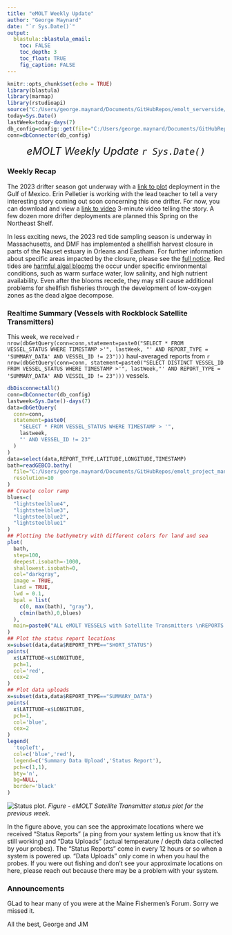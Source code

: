 ```yaml
---
title: "eMOLT Weekly Update"
author: "George Maynard"
date: "`r Sys.Date()`"  
output: 
  blastula::blastula_email:
    toc: FALSE
    toc_depth: 3
    toc_float: TRUE
    fig_caption: FALSE
---
```


```r
knitr::opts_chunk$set(echo = TRUE)
library(blastula)
library(marmap)
library(rstudioapi)
source("C:/Users/george.maynard/Documents/GitHubRepos/emolt_serverside/API/API_header.R")
today=Sys.Date()
lastWeek=today-days(7)
db_config=config::get(file="C:/Users/george.maynard/Documents/GitHubRepos/emolt_serverside/API/config.yml")$dev_intranet
conn=dbConnector(db_config)
```

<center> 

<font size="5"> *eMOLT Weekly Update `r Sys.Date()` * </font>

</center>

### Weekly Recap 

The 2023 drifter season got underway with a [link to plot]('https://studentdrifters.org/tracks/drift_fpds_2023_1.html') deployment in the Gulf of Mexico.  Erin Pelletier is working with the lead teacher to tell a very interesting story coming out soon concerning this one drifter. For now, you can download and view a [link to video]('https://studentdrifters.org/tracks/drift_fpds_2023_1.mp4v') 3-minute video telling the story. A few dozen more drifter deployments are planned this Spring on the Northeast Shelf.

In less exciting news, the 2023 red tide sampling season is underway in Massachusetts, and DMF has implemented a shellfish harvest closure in parts of the Nauset estuary in Orleans and Eastham. For further information about specific areas impacted by the closure, please see the [full notice](https://www.mass.gov/doc/3823-psp-red-tide-closure-notice-for-the-harvest-of-all-shellfish-in-nauset-system/download). Red tides are [harmful algal blooms](https://oceanservice.noaa.gov/facts/redtide.html) the occur under specific environmental conditions, such as warm surface water, low salinity, and high nutrient availability. Even after the blooms recede, they may still cause additional problems for shellfish fisheries through the development of low-oxygen zones as the dead algae decompose.  

### Realtime Summary (Vessels with Rockblock Satellite Transmitters)

This week, we received `r nrow(dbGetQuery(conn=conn,statement=paste0("SELECT * FROM VESSEL_STATUS WHERE TIMESTAMP >'", lastWeek, "' AND REPORT_TYPE = 'SUMMARY_DATA' AND VESSEL_ID != 23")))` haul-averaged reports from `r nrow(dbGetQuery(conn=conn, statement=paste0("SELECT DISTINCT VESSEL_ID FROM VESSEL_STATUS WHERE TIMESTAMP >'", lastWeek,"' AND REPORT_TYPE = 'SUMMARY_DATA' AND VESSEL_ID != 23")))` vessels. 

```r
dbDisconnectAll()
conn=dbConnector(db_config)
lastweek=Sys.Date()-days(7)
data=dbGetQuery(
  conn=conn,
  statement=paste0(
    "SELECT * FROM VESSEL_STATUS WHERE TIMESTAMP > '",
    lastweek,
    "' AND VESSEL_ID != 23"
  )
)
data=select(data,REPORT_TYPE,LATITUDE,LONGITUDE,TIMESTAMP)
bath=readGEBCO.bathy(
  file="C:/Users/george.maynard/Documents/GitHubRepos/emolt_project_management/UtilityScripts/GEBCO/gebco_2022_n47.0_s38.0_w-76.0_e-59.0.nc",
  resolution=10
)
## Create color ramp
blues=c(
  "lightsteelblue4", 
  "lightsteelblue3",
  "lightsteelblue2", 
  "lightsteelblue1"
)
## Plotting the bathymetry with different colors for land and sea
plot(
  bath,
  step=100,
  deepest.isobath=-1000,
  shallowest.isobath=0,
  col="darkgray",
  image = TRUE, 
  land = TRUE, 
  lwd = 0.1,
  bpal = list(
    c(0, max(bath), "gray"),
    c(min(bath),0,blues)
  ),
  main=paste0("ALL eMOLT VESSELS with Satellite Transmitters \nREPORTS FROM: ",lastweek," to ",Sys.Date())
)
## Plot the status report locations
x=subset(data,data$REPORT_TYPE=="SHORT_STATUS")
points(
  x$LATITUDE~x$LONGITUDE,
  pch=1,
  col='red',
  cex=2
)
## Plot data uploads
x=subset(data,data$REPORT_TYPE=="SUMMARY_DATA")
points(
  x$LATITUDE~x$LONGITUDE,
  pch=1,
  col='blue',
  cex=2
)
legend(
  'topleft',
  col=c('blue','red'),
  legend=c('Summary Data Upload','Status Report'),
  pch=c(1,1),
  bty='n',
  bg=NULL,
  border='black'
)
```

![Status plot.](`r knitr::fig_chunk('statusPlot', 'png')`)
*Figure - eMOLT Satellite Transmitter status plot for the previous week.*

In the figure above, you can see the approximate locations where we received "Status Reports" (a ping from your system letting us know that it's still working) and "Data Uploads" (actual temperature / depth data collected by your probes). The "Status Reports" come in every 12 hours or so when a system is powered up. "Data Uploads" only come in when you haul the probes. If you were out fishing and don't see your approximate locations on here, please reach out because there may be a problem with your system.

### Announcements
GLad to hear many of you were at the Maine Fishermen's Forum. Sorry we missed it.

All the best,
George and JiM
